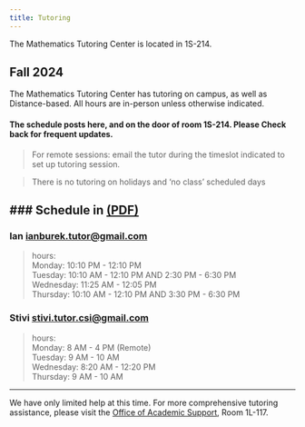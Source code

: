 ```yaml
---
title: Tutoring
---
```



The Mathematics Tutoring Center is located in 1S-214.

## Fall 2024

The Mathematics Tutoring Center has tutoring on campus, as well as Distance-based. All hours are in-person unless otherwise indicated.

#### The schedule posts here, and on the door of room 1S-214. Please Check back for frequent updates.

> For remote sessions: email the tutor during the timeslot indicated to set up tutoring session.

> There is no tutoring on holidays and 'no class' scheduled days

### Schedule in [(PDF)](https://www.math.csi.cuny.edu/Undergraduate/Tutoring/tutor-grid.pdf)
----

###  Ian [ianburek.tutor@gmail.com](mailto:ianburek.tutor@gmail.com)

> hours:\
Monday: 10:10 PM - 12:10 PM\
Tuesday: 10:10 AM - 12:10 PM AND 2:30 PM - 6:30 PM\
Wednesday: 11:25 AM - 12:05 PM\
Thursday:  10:10 AM - 12:10 PM AND 3:30 PM - 6:30 PM


### Stivi   [stivi.tutor.csi@gmail.com](mailto:stivi.tutor.csi@gmail.com)

> hours:\
Monday: 8 AM - 4 PM (Remote)\
Tuesday: 9 AM - 10 AM \
Wednesday: 8:20 AM - 12:20 PM\
Thursday: 9 AM - 10 AM

----

We have only limited help at this time. For more comprehensive tutoring assistance, please visit the [Office of Academic Support](https://www.csi.cuny.edu/students/academic-assistance/tutoring/casa-tutoring-schedule-stem), Room 1L-117.
